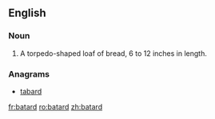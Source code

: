 {{also|bâtard}}
==English==

===Noun===
{{en-noun}}
# A torpedo-shaped loaf of bread, 6 to 12 inches in length.

===Anagrams===
* [[tabard#English|tabard]]

[[fr:batard]]
[[ro:batard]]
[[zh:batard]]
